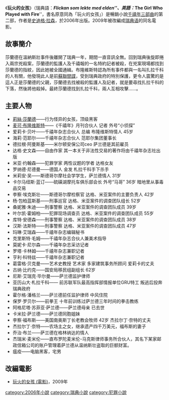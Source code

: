 {{Infobox Book| 
| name          = 玩火的女孩
| title_orig    = ''Flickan som lekte med elden''
| translator    = 
| image         = TheGirlWhoPlayedWithFire.jpg
| image_caption = 第一版（瑞典）
| author        = [[史迪格·拉森|史迪格·拉森]]
| cover_artist  =
| country       = {{SWE}}
| language      = [[瑞典语|瑞典语]]
| series        = [[千禧年三部曲|千禧年三部曲]]
| genre         = [[犯罪小说|犯罪]]、[[神秘小說|神秘]]、[[驚悚|驚悚]]
| publisher     = {{link-en|Norstedts förlag|Norstedts förlag}}（瑞典）
| pub_date      = 2006年6月（瑞典）
| media_type    = 印刷（平裝本 及 精裝本）
| pages         = 631頁
| isbn          = 
| preceded_by   = [[龍紋身的女孩|龍紋身的女孩]]
| followed_by   = [[直搗蜂窩的女孩|直搗蜂窩的女孩]]
}}
《'''玩火的女孩'''》（瑞典語：'''''Flickan som lekte med elden'''''、英語：'''''The Girl Who Played with Fire'''''，書名原意同為「玩火的女孩」）是暢銷小說[[千禧年三部曲|千禧年三部曲]]的第二部，作者是[[史迪格·拉森|史迪格·拉森]]，於2006年出版。2009年被改編成[[瑞典语|瑞典语]]的同名電影。

==故事簡介==
莎蘭德在溫納斯壯事件後離開了瑞典一年，期間一直音訊全無。回到瑞典後旋即捲入兩宗兇殺案，莎蘭德的監護人及千禧報的一名特約記者被殺，在兇案現場都找到莎蘭德的指紋，因此她被全國通緝。布隆維斯特認為所有事件都與一名叫扎拉千科的人有關，他發現此人是前[[蘇聯|蘇聯]][[間諜|間諜]]，受到瑞典政府的特別保護，更令人震驚的是這人正是莎蘭德的父親，莎蘭德去找被殺的監護人及記者，就是要尋找扎拉千科的下落，然後將他殺掉。最終莎蘭德找到扎拉千科，兩人互相攻擊......。

== 主要人物 ==
*[[莉絲·莎蘭德|莉絲·莎蘭德]]——行为怪异的女孩，顶级黑客
*[[麦可·布隆维斯特|麦可·布隆维斯特]]——《千禧年》月刊合伙人 记者 外号“小侦探”
*爱莉卡·贝叶——千禧年杂志合伙人 总编 布隆维斯特情人 45岁
*海莉·范耶尔——千禧年杂志合伙人 范耶尔集团董事长
*德拉根·阿曼斯基——米尔顿安保公司ceo 萨兰德是其前雇员
*达格·史文森——自由作家 其一本关于非法性交易的著作将由千禧年杂志社出版
*米亚·约翰森——犯罪学家 两性议题的学者 达格女友
*罗纳德·尼德曼——德国人 金发 札拉千科手下杀手
*米莉安·吴——斯德哥尔摩社会学学生，萨兰德情人 31岁
*卡尔马纽斯·蓝订——硫磺湖摩托车俱乐部会长 外号“马哥” 36岁 暗地里从事毒品交易
*李察·埃克斯壮——斯德哥尔摩检察官 达格、米亚案件的主要负责人 42岁
*杨·包柏蓝斯基——刑事巡官 达格、米亚案件的调查团队组长 52岁
*桑妮雅·朱迪——刑事警察 达格、米亚案件的调查团队成员 39岁
*叶尔凯·霍姆柏——犯罪现场调查员 达格、米亚案件的调查团队成员 55岁
*库特·安德森——刑事警察 达格、米亚案件的调查团队成员 38岁
*汉斯·法斯特——刑事警察 达格、米亚案件的调查团队成员 47岁
*玛琳·艾瑞森——千禧年杂志编辑秘书
*克里斯特·毛姆——千禧年杂志合伙人兼美术指导
*莫妮卡·尼尔森——千禧年杂志采访记者
*罗塔·卡林姆——千禧年杂志兼职记者
*亨利·科特兹——千禧年杂志兼职记者
*葛雷格·贝克曼——艺术史教授 艺术家 多家建筑事务所顾问 爱莉卡的丈夫 
*古纳·比约克——国安局移民组副组长 62岁 
*尼斯·艾瑞克·毕尔曼——萨兰德监护律师
*亚历山大·札拉千科—— 前苏联军队最高指挥部情报单位GRU特工 叛逃后投奔瑞典政府
*霍尔格·潘格兰——萨兰德前任监护律师 中风住院
*保罗·罗贝尔——前拳王 十年前训练过萨兰德三年时间的拳击教练
*阿格尼塔·苏菲亚·萨兰德——萨兰德母亲 已去世
*卡米拉·萨兰德——萨兰德同胞姐妹
*李察·福布斯——美国南奥斯丁长老教会牧师 42岁 杰拉尔丁·奈特的丈夫
*杰拉尔丁·奈特——农场主之女，继承遗产四千万美元，福布斯的妻子
*乔治·布兰——萨兰德在格林纳达的情人
*杰瑞米·麦米伦——直布罗陀麦米伦-马克斯律师事务所合伙人，其名下某家邮政信箱公司的账户管理着萨兰德从温纳斯壮盗取的巨额财富。
*瘟疫——电脑黑客，宅男

== 改編電影 ==
* [[玩火的女孩_(電影)|玩火的女孩 (電影)]]，2009年

{{千禧年三部曲}}
[[category:2006年小說|category:2006年小說]]
[[category:瑞典小說|category:瑞典小說]]
[[category:犯罪小說|category:犯罪小說]]